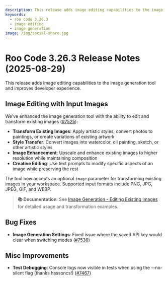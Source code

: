 ```yaml
---
description: This release adds image editing capabilities to the image generation tool and improves developer experience.
keywords:
  - roo code 3.26.3
  - image editing
  - image generation
image: /img/social-share.jpg
---
```


# Roo Code 3.26.3 Release Notes (2025-08-29)

This release adds image editing capabilities to the image generation tool and improves developer experience.

## Image Editing with Input Images

We've enhanced the image generation tool with the ability to edit and transform existing images ([#7525](https://github.com/RooCodeInc/Roo-Code/pull/7525)):

- **Transform Existing Images**: Apply artistic styles, convert photos to paintings, or create variations of existing artwork
- **Style Transfer**: Convert images into watercolor, oil painting, sketch, or other artistic styles
- **Image Enhancement**: Upscale and enhance existing images to higher resolution while maintaining composition
- **Creative Editing**: Use text prompts to modify specific aspects of an image while preserving the rest

The tool now accepts an optional `image` parameter for transforming existing images in your workspace. Supported input formats include PNG, JPG, JPEG, GIF, and WEBP.

> **📚 Documentation**: See [Image Generation - Editing Existing Images](/features/image-generation#editing-existing-images) for detailed usage and transformation examples.

## Bug Fixes

* **Image Generation Settings**: Fixed issue where the saved API key would clear when switching modes ([#7536](https://github.com/RooCodeInc/Roo-Code/pull/7536))

## Misc Improvements

* **Test Debugging**: Console logs now visible in tests when using the --no-silent flag (thanks hassoncs!) ([#7467](https://github.com/RooCodeInc/Roo-Code/pull/7467))